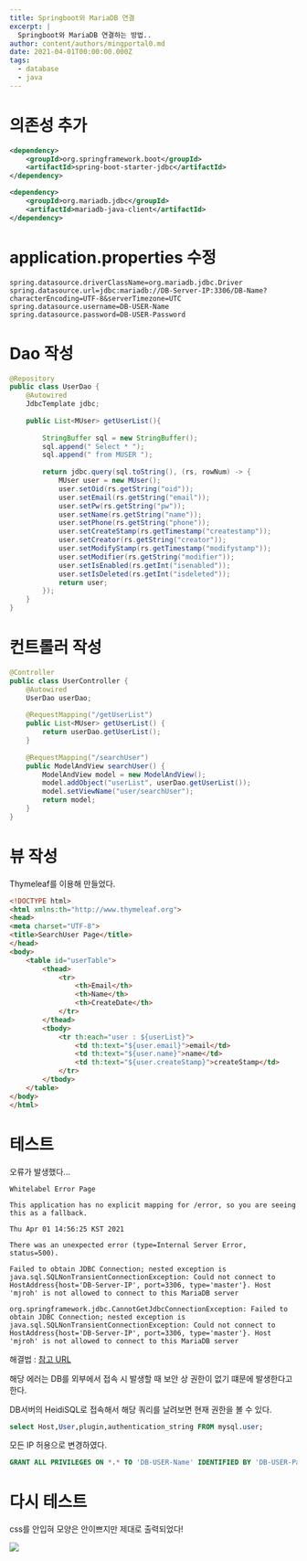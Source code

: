```yaml
---
title: Springboot와 MariaDB 연결
excerpt: |
  Springboot와 MariaDB 연결하는 방법..
author: content/authors/mingportal0.md
date: 2021-04-01T00:00:00.000Z
tags:
  - database
  - java
---
```


# 의존성 추가

```xml
<dependency>
	<groupId>org.springframework.boot</groupId>
	<artifactId>spring-boot-starter-jdbc</artifactId>
</dependency>

<dependency>
	<groupId>org.mariadb.jdbc</groupId>
	<artifactId>mariadb-java-client</artifactId>
</dependency>		
```

# application.properties 수정

```
spring.datasource.driverClassName=org.mariadb.jdbc.Driver
spring.datasource.url=jdbc:mariadb://DB-Server-IP:3306/DB-Name?characterEncoding=UTF-8&serverTimezone=UTC
spring.datasource.username=DB-USER-Name
spring.datasource.password=DB-USER-Password
```

# Dao 작성

```java
@Repository
public class UserDao {
	@Autowired
	JdbcTemplate jdbc;
	
	public List<MUser> getUserList(){
		
		StringBuffer sql = new StringBuffer();
		sql.append(" Select * ");
		sql.append(" from MUSER ");
		
		return jdbc.query(sql.toString(), (rs, rowNum) -> {
			MUser user = new MUser();
			user.setOid(rs.getString("oid"));  
			user.setEmail(rs.getString("email"));  
			user.setPw(rs.getString("pw"));  
			user.setName(rs.getString("name")); 
			user.setPhone(rs.getString("phone"));
			user.setCreateStamp(rs.getTimestamp("createstamp")); 
			user.setCreator(rs.getString("creator")); 
			user.setModifyStamp(rs.getTimestamp("modifystamp")); 
			user.setModifier(rs.getString("modifier")); 
			user.setIsEnabled(rs.getInt("isenabled")); 
			user.setIsDeleted(rs.getInt("isdeleted")); 
			return user;
		});
	}
}
```

# 컨트롤러 작성

```java
@Controller
public class UserController {
	@Autowired
	UserDao userDao;
	
	@RequestMapping("/getUserList") 
	public List<MUser> getUserList() { 
		return userDao.getUserList(); 
	}
	
	@RequestMapping("/searchUser") 
	public ModelAndView searchUser() {
		ModelAndView model = new ModelAndView();
		model.addObject("userList", userDao.getUserList());
		model.setViewName("user/searchUser");
		return model; 
	}
}
```

# 뷰 작성

Thymeleaf를 이용해 만들었다.

```html
<!DOCTYPE html>
<html xmlns:th="http://www.thymeleaf.org">
<head>
<meta charset="UTF-8">
<title>SearchUser Page</title>
</head>
<body>
	<table id="userTable">
		<thead>
			<tr>
				<th>Email</th>
				<th>Name</th>
				<th>CreateDate</th>
			</tr>
		</thead>
		<tbody>
			<tr th:each="user : ${userList}">
				<td th:text="${user.email}">email</td>    
				<td th:text="${user.name}">name</td>
				<td th:text="${user.createStamp}">createStamp</td>
			</tr>
		</tbody>
	</table>
</body>
</html>

```

# 테스트

오류가 발생했다...

```shell
Whitelabel Error Page

This application has no explicit mapping for /error, so you are seeing this as a fallback.

Thu Apr 01 14:56:25 KST 2021

There was an unexpected error (type=Internal Server Error, status=500).

Failed to obtain JDBC Connection; nested exception is java.sql.SQLNonTransientConnectionException: Could not connect to HostAddress{host='DB-Server-IP', port=3306, type='master'}. Host 'mjroh' is not allowed to connect to this MariaDB server

org.springframework.jdbc.CannotGetJdbcConnectionException: Failed to obtain JDBC Connection; nested exception is java.sql.SQLNonTransientConnectionException: Could not connect to HostAddress{host='DB-Server-IP', port=3306, type='master'}. Host 'mjroh' is not allowed to connect to this MariaDB server
```

해결법 : [참고 URL](https://java119.tistory.com/61)

해당 에러는 DB를 외부에서 접속 시 발생할 때 보안 상 권한이 없기 떄문에 발생한다고 한다.

DB서버의 HeidiSQL로 접속해서 해당 쿼리를 날려보면 현재 권한을 볼 수 있다.

```sql
select Host,User,plugin,authentication_string FROM mysql.user;
```

모든 IP 허용으로 변경하였다.

```sql
GRANT ALL PRIVILEGES ON *.* TO 'DB-USER-Name' IDENTIFIED BY 'DB-USER-Password';
```

# 다시 테스트

css를 안입혀 모양은 안이쁘지만 제대로 출력되었다!

![](/uploads/image-20210401165829315.png)
